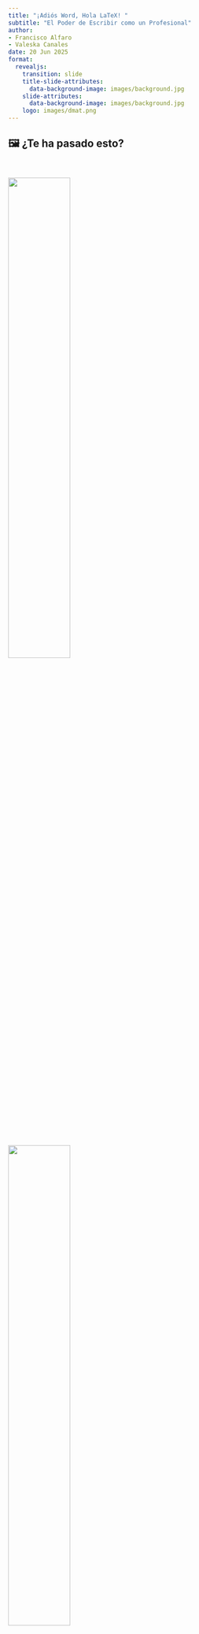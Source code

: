 ```yaml
---
title: "¡Adiós Word, Hola LaTeX! "
subtitle: "El Poder de Escribir como un Profesional"
author: 
- Francisco Alfaro
- Valeska Canales
date: 20 Jun 2025
format: 
  revealjs:
    transition: slide
    title-slide-attributes: 
      data-background-image: images/background.jpg
    slide-attributes:
      data-background-image: images/background.jpg
    logo: images/dmat.png
---
```


## 🖼️ ¿Te ha pasado esto? {background-image="images/background.jpg" background-opacity="0.25"}

::: r-stack
<br>

![](images/demo1.jpeg){.fragment .fade-in-then-out fig-align="center" width="50%"}

![](images/demo2.jpeg){.fragment .fade-in-then-out fig-align="center" width="50%"}

![](images/demo3.jpeg){.fragment fig-align="center" width="50%"}
:::

------------------------------------------------------------------------

##  {background-image="images/background_slides3.png" background-opacity="0.3"}

::: {style="display: flex; justify-content: center; align-items: center; height: 60vh; flex-direction: column; text-align: center;"}
[LaTeX]{style="font-size: 1em"}

[¿ Qué es LaTeX?]{style="font-size: 1.5em"}
:::

------------------------------------------------------------------------

## ¿Qué es LaTeX? {background-image="images/background.jpg" background-opacity="0.25"}

::: columns
::: {.column width="40%"}
::: {style="text-align: center;"}
<img src="images/latex.png" alt="Escribir Informe" style="width: 100%; border-radius: 10px;"/>
:::
:::

::: {.column .incremental width="60%"}
<br>

-   **¿Qué es LaTeX?**
    -   Sistema para crear documentos académicos y científicos con formato profesional.
-   **¿Por qué usarlo?**
    -   Automatiza referencias y ecuaciones.\
    -   Ofrece mayor control sobre formato y estructura.
:::
:::

------------------------------------------------------------------------

## Ejemplos de LaTeX {background-image="images/background.jpg" background-opacity="0.25"}

<br> <br>

::: r-stack
![](images/latex1.svg){.fragment .fade-in-then-out fig-align="center" style="width: 100%;" height="auto"}

![](images/latex2.svg){.fragment .fade-in-then-out fig-align="center" style="width: 100%;"}

![](images/latex3.svg){.fragment fig-align="center" style="width: 100%;"}
:::

------------------------------------------------------------------------

## Word vs LaTeX {background-image="images/background.jpg" background-opacity="0.25"}

::: r-stack
![](images/latexword2.jpg){.fragment fig-align="center" width="75%"}
:::

------------------------------------------------------------------------

## ¿Cómo empezar? {background-image="images/background.jpg" background-opacity="0.25"}

::: columns
::: {.column width="40%"}
::: {style="text-align: center;"}
<img src="images/tex.png" alt="Overleaf" style="width: 90%; border-radius: 10px;"/>
:::
:::

::: {.column .incremental width="60%"}
<br>

-   **Editor recomendado:**
    -   Overleaf (en línea, sin instalación)
-   **Instalaciones locales:**
    -   TeXLive, MiKTeX, MacTeX
-   **Editores útiles:**
    -   TeXstudio, VSCode + LaTeX Workshop
:::
:::

------------------------------------------------------------------------

## 📝 Overleaf: LaTeX Online {background-image="images/background.jpg" background-opacity="0.25"}

::: columns
::: {.column width="40%"}
::: {style="text-align: center;"}
<img src="images/overleaf.png" alt="Overleaf Logo" style="width: 80%; border-radius: 10px;"/>
:::
:::

::: {.column .incremental width="60%"}
<br>

-   **¿Qué es?**
    -   Plataforma en línea para escribir y compilar documentos en LaTeX sin instalación.
-   **¿Por qué usarlo?**
    -   Edición colaborativa en tiempo real.\
    -   Integración con GitHub y la nube.\
    -   Compilación y previsualización instantánea.\
:::
:::

------------------------------------------------------------------------

##  {background-image="images/background_slides3.png" background-opacity="0.3"}

::: {style="display: flex; justify-content: center; align-items: center; height: 60vh; flex-direction: column; text-align: center;"}
[LaTeX]{style="font-size: 1em"}

[Manos a la Obra]{style="font-size: 1.5em"}
:::

------------------------------------------------------------------------

## 📝 Ejemplo 1: Conceptos Básicos {background-image="images/background.jpg" background-opacity="0.25"}

::: panel-tabset
## Teoría

Todo documento LaTeX comienza con la declaración de clase (`\documentclass`) y el uso de paquetes necesarios. Luego se definen el título, autor, fecha y el contenido del documento dentro del entorno `\begin{document}` ... `\end{document}`.

## Código

``` latex
\documentclass{article}
\usepackage{amsmath}

\begin{document}
\title{Ejemplo de Documento en \LaTeX}
\author{Francisco Alfaro, Valeska Canales}
\date{\today}
\maketitle

\section{Ecuaciones en \LaTeX}
Ejemplo de una ecuación matemática:

\begin{equation}
E = mc^2
\end{equation}

\end{document}
```

## Salida

::: {style="text-align: center;"}
<img src="images/example1.png" alt="Escribir Informe" width="70%"/>
:::
:::

------------------------------------------------------------------------

## 📚 Ejemplo 2: Tablas Bonitas

::: panel-tabset
## Teoría

LaTeX permite crear tablas con gran precisión, controlando alineación, bordes, estilos y hasta fórmulas dentro de las celdas con paquetes como `booktabs` o `array`.

## Código

``` latex
\documentclass{article}
\usepackage{booktabs}

\begin{document}
\section{Tabla con Estilo}

\begin{tabular}{lcr}
\toprule
Nombre & Edad & Ciudad \\
\midrule
Ana & 23 & Valparaíso \\
Luis & 31 & Santiago \\
Valeska & 28 & Concepción \\
\bottomrule
\end{tabular}

\end{document}
```

## Salida

::: {style="text-align: center;"}
<img src="images/example2.png" alt="Escribir Informe" width="50%"/>
:::
:::

------------------------------------------------------------------------

## 🎨 Ejemplo 3: Colores y Texto

::: panel-tabset
## Teoría

Con el paquete `xcolor`, puedes usar colores en textos, resaltar conceptos o crear estilos visuales atractivos para presentaciones o informes.

## Código

``` latex
\documentclass{article}
\usepackage{xcolor}

\begin{document}

\section*{Texto con Colores}

El texto puede ser \textcolor{blue}{azul}, \textcolor{red}{rojo}, o \textbf{\textcolor{orange}{resaltado}}.

También se pueden definir colores personalizados:
\textcolor[rgb]{0.1,0.6,0.1}{Verde especial.}

\end{document}
```

## Salida

::: {style="text-align: center;"}
<img src="images/example3.png" alt="Escribir Informe" width="60%"/>
:::
:::

------------------------------------------------------------------------

## 🧠 Ejemplo 4: Lógica Matemática

::: panel-tabset
## Teoría

LaTeX es ideal para escribir fórmulas matemáticas complejas, especialmente en lógica, álgebra o teoría de conjuntos, gracias a `amsmath`.

## Código

``` latex
\documentclass{article}
\usepackage{amsmath}

\begin{document}

\section*{Lógica Proposicional}

Sea $P \Rightarrow Q$ la implicación. Podemos expresar su tabla de verdad como:

\[
\begin{array}{c|c|c}
P & Q & P \Rightarrow Q \\
\hline
V & V & V \\
V & F & F \\
F & V & V \\
F & F & V \\
\end{array}
\]

\end{document}
```

## Salida

::: {style="text-align: center;"}
<img src="images/example4.png" alt="Escribir Informe" width="70%"/>
:::
:::

------------------------------------------------------------------------

## 📄 Ejemplo 5: Listas Personalizadas

::: panel-tabset
## Teoría

Las listas ordenadas y no ordenadas se personalizan fácilmente con `enumitem`, permitiendo cambiar símbolos, márgenes, o incluso mezclar listas anidadas.

## Código

``` latex
\documentclass{article}
\usepackage{enumitem}

\begin{document}

\section*{Lista con símbolo personalizado}

\begin{itemize}[label=\textbullet] % También puedes usar: \textendash, \textasteriskcentered, etc.
  \item Primera tarea completada
  \item Segunda tarea pendiente
  \item Tercera tarea en progreso
\end{itemize}

\end{document}
```

## Salida

::: {style="text-align: center;"}
<img src="images/example5.png" alt="Escribir Informe" width="60%"/>
:::
:::

------------------------------------------------------------------------

##  {background-image="images/background_slides3.png" background-opacity="0.3"}

::: {style="display: flex; justify-content: center; align-items: center; height: 60vh; flex-direction: column; text-align: center;"}
[LaTeX]{style="font-size: 1em"}

[¿Qué más se puede hacer con LaTeX?]{style="font-size: 1.5em"}
:::

------------------------------------------------------------------------

## ¿Qué más se puede hacer con LaTeX? {background-image="images/background.jpg" background-opacity="0.25"}

::: columns
::: {.column width="40%"}
::: {style="text-align: center;"}
<img src="images/latex.png" alt="Escribir Informe" style="width: 100%; border-radius: 10px;"/>
:::
:::

::: {.column .incremental width="60%"}
<br>

-   **Mucho más que informes:**
    -   Presentaciones profesionales (`beamer`)
    -   Carteles científicos (`beamerposter`)
    -   Currículums vitae (`moderncv`, `awesome-cv`)
    -   Tesis, libros, cartas y exámenes
    -   Diagramas con `TikZ`
    -   Certificados y pósters personalizados
:::
:::

------------------------------------------------------------------------

## ¿Qué más se puede hacer con LaTeX? {background-image="images/background.jpg" background-opacity="0.25"}

::: {.r-stack style="margin-top: 20px;"}
![](images/img011.png){.fragment .fade-in-then-out fig-align="center" width="90%"}

![](images/img02.png){.fragment .fade-in-then-out fig-align="center" width="40%"}

![](images/img03.png){.fragment fig-align="center" width="60%"}
:::

------------------------------------------------------------------------

## 🎤 Ejemplo 6: Presentación con Beamer

::: panel-tabset
## Teoría

El paquete `beamer` permite crear presentaciones elegantes y profesionales en PDF. Puedes agregar títulos, viñetas, ecuaciones, imágenes, animaciones paso a paso, y más.

## Código

``` latex
\documentclass{beamer}
\usetheme{Madrid}
\usepackage{amsmath}

\title{Introducción a \LaTeX}
\author{Francisco Alfaro}
\date{\today}

\begin{document}

\frame{\titlepage}

\begin{frame}{Ecuación Clásica}
\begin{itemize}
  \item Física y matemáticas se ven mejor en LaTeX.
  \item Por ejemplo:
\end{itemize}

\[
E = mc^2
\]

\end{frame}

\end{document}
```

## Salida

::: {style="text-align: center;"}
<img src="images/example6.png" alt="Escribir Informe" width="60%"/>
:::
:::

------------------------------------------------------------------------

## 👔 Ejemplo 7: Currículum con ModernCV

::: panel-tabset
## Teoría

Con `moderncv`, puedes generar currículums elegantes y completamente personalizables, controlando estilos, secciones, colores y tipografías.

## Código

``` latex
\documentclass[11pt,a4paper]{moderncv}
\moderncvstyle{classic}
\moderncvcolor{blue}

\name{Francisco}{Alfaro}
\title{Data Scientist}
\email{francisco@example.com}
\phone[mobile]{+56~9~1234~5678}

\begin{document}

\makecvtitle

\section{Educación}
\cventry{2016--2018}{Magíster en Ciencia de Datos}{Universidad Técnica Federico Santa María}{Chile}{}{}

\section{Experiencia}
\cventry{2020--2024}{Head of Advanced Analytics}{Grupo Security}{Chile}{}{
  \begin{itemize}
    \item Lideré proyectos de ciencia de datos para distintas empresas del grupo.
    \item Automatización de pipelines y generación de modelos predictivos.
  \end{itemize}
}

\end{document}
```

## Salida

::: {style="text-align: center;"}
<img src="images/example7.png" alt="Escribir Informe" width="60%"/>
:::
:::

------------------------------------------------------------------------

## 🖼️ Ejemplo 8: Póster con `tikzposter`

::: panel-tabset
## Teoría

`tikzposter` es una clase moderna para hacer pósteres científicos. Usa `TikZ` para controlar el diseño visual.

## Código

``` latex
\documentclass[a0paper,landscape,blockverticalspace=5mm]{tikzposter}

\title{Título del Póster}
\author{Francisco Alfaro, Valeska Canales}
\institute{Universidad Técnica Federico Santa María}

\usetheme{Default}
\usecolorstyle{Germany}

\begin{document}

\maketitle

\block{Introducción}{
LaTeX es un sistema ideal para preparar pósteres científicos. Su control tipográfico permite generar documentos de alta calidad.
}

\block{Objetivos}{
\begin{itemize}
  \item Aprender a usar LaTeX para crear pósteres.
  \item Personalizar colores, bloques y disposición.
  \item Combinar texto, imágenes y ecuaciones.
\end{itemize}
}

\block{Ejemplo de ecuación}{
\[
E = mc^2
\]
}

\block{Conclusiones}{
\begin{itemize}
  \item Fácil de compilar en Overleaf.
  \item Permite diseños elegantes y profesionales.
\end{itemize}
}

\end{document}
```

## Salida

::: {style="text-align: center;"}
<img src="images/example8.png" alt="Escribir Informe" width="70%"/>
:::
:::

------------------------------------------------------------------------

##  {background-image="images/background_slides3.png" background-opacity="0.3"}

::: {style="display: flex; justify-content: center; align-items: center; height: 60vh; flex-direction: column; text-align: center;"}
[LaTeX]{style="font-size: 1em"}

[Más Herramientas]{style="font-size: 1.5em"}
:::

------------------------------------------------------------------------

## 🛠️ Herramientas Útiles {background-image="images/background.jpg" background-opacity="0.25"}

::: columns
::: {.column width="40%"}
::: {style="text-align: center;"}
<img src="images/latex.png" alt="Escribir Informe" style="width: 100%; border-radius: 10px;"/>
:::
:::

::: {.column .incremental width="60%"}
<br>

-   📊 [**Tables Generator**](https://www.tablesgenerator.com/)\
    Crea y exporta fácilmente tablas en formato LaTeX, HTML o Markdown.

-   🔢 [**LaTeX Equation Editor**](https://latexeditor.lagrida.com/)\
    Genera ecuaciones LaTeX con vista previa en tiempo real.

-   🧾 [**BibTeX Editor**](https://truben.no/latex/bibtex/)\
    Crea referencias bibliográficas en formato BibTeX.

-   🧠 [**Detexify**](http://detexify.kirelabs.org/classify.html)\
    Dibuja un símbolo y encuentra su comando LaTeX.
:::
:::

------------------------------------------------------------------------

## 🛠️ Herramientas Útiles {background-image="images/background.jpg" background-opacity="0.25"}

::: r-stack
<br>

![](images/tool1.png){.fragment .fade-in-then-out fig-align="center" width="100%"}

![](images/tool2.png){.fragment .fade-in-then-out fig-align="center" width="100%"}

![](images/tool3.png){.fragment .fade-in-then-out fig-align="center" width="100%"}

![](images/tool4.png){.fragment fig-align="center" width="100%"}
:::

------------------------------------------------------------------------

## 🤖 LaTeX + Inteligencia Artificial {background-image="images/background.jpg" background-opacity="0.25"}

::: columns
::: {.column width="40%"}
::: {style="text-align: center;"}
<img src="images/latex.png" alt="Escribir Informe" style="width: 100%; border-radius: 10px;"/>
:::
:::

::: {.column .incremental width="60%"}
<br>

-   💬 **ChatGPT** te ayuda a:
    -   Escribir y corregir código LaTeX.
    -   Corregir errores y mejorar el formato.
    -   Generar ecuaciones, tablas, referencias y figuras.
-   🧠 Modelos como **MathGPT**:
    -   Interpretan LaTeX
    -   Resuelven matemáticas paso a paso.
:::
:::

------------------------------------------------------------------------

## 🤖 LaTeX + Inteligencia Artificial {background-image="images/background.jpg" background-opacity="0.25"}

::: panel-tabset
## Prompt 1

::: columns
::: {.column width="50%"}
✨ **Ejemplo de prompt:**

"Escríbeme la fórmula cuadrática"
:::

::: {.column .incremental width="50%"}
✅ **Esperado:**

¡Por supuesto! Aquí tienes la **fórmula cuadrática** escrita en **LaTeX**:

``` latex
x = \frac{-b \pm \sqrt{b^2 - 4ac}}{2a}
```
:::
:::

## Prompt 2

::: columns
::: {.column width="50%"}
✨ **Ejemplo de prompt:**

> "Haz una tabla de derivadas básicas en latex"
:::

::: {.column .incremental width="50%"}
✅ **Esperado:**

``` latex
\begin{tabular}{|c|c|}
\hline
\textbf{Función} & \textbf{Derivada} \\
\hline
$c$ & $0$ \\
$x$ & $1$ \\
$x^n$ & $nx^{n-1}$ \\
$\sqrt{x}$ & $\dfrac{1}{2\sqrt{x}}$ \\
...
\hline
\end{tabular}
```
:::
:::

## Prompt 3

::: columns
::: {.column width="50%"}
✨ **Ejemplo de prompt:**

“Estoy tratando de compilar esta ecuación en LaTeX, pero me da error. ¿Me puedes ayudar?”

``` latex
\begin{equation}
f(x) = \int_0^\infty e^-x^2 dx
\end{equation}
```
:::

::: {.column .incremental width="50%"}
✅ **Esperado:**

❌ `e^-x^2` está mal escrito. Falta agrupar el exponente con llaves.

❌ Se recomienda escribir `\,dx` para buena tipografía.
:::
:::
:::

------------------------------------------------------------------------

## 🤖 LaTeX + Inteligencia Artificial {background-image="images/background.jpg" background-opacity="0.25"}

::: r-stack
<br>

![](images/mathgpt.png){.fragment .fade-in-then-out fig-align="center" width="90%"}

![](images/mathgpt2.png){.fragment fig-align="center" width="90%"}
:::

------------------------------------------------------------------------

##  {background-image="images/background_slides3.png" background-opacity="0.3"}

::: {style="display: flex; justify-content: center; align-items: center; height: 60vh; flex-direction: column; text-align: center;"}
[LaTeX]{style="font-size: 1em"}

[Conclusiones]{style="font-size: 1.5em"}
:::

## ✅ Conclusiones {background-image="images/background.jpg" background-opacity="0.25"}

<br> <br>

-   🎯 **LaTeX** permite crear documentos académicos con formato profesional.\
-   💡 Ofrece **control total** sobre estilo y estructura.\
-   🛠️ Hay muchas **herramientas** que lo hacen más fácil de usar.\
-   🤖 Con **IA**, escribir en LaTeX es aún más eficiente.\
-   🚀 **Overleaf** permite comenzar sin instalar nada.

------------------------------------------------------------------------

## 📚 Referencias y Recursos {background-image="images/background.jpg" background-opacity="0.25"}

::: columns
::: {.column width="50%"}
<br>

📄 LaTeX

-   [Manual de LaTeX](https://aprendeconalf.es/latex-manual/)
-   [Overleaf - Editor en línea](https://www.overleaf.com/)
-   [Documentación oficial de LaTeX](https://www.latex-project.org/)
:::

::: {.column width="50%"}
<br>

🤖 Inteligencia Artificial

-   [ChatGPT](https://chat.openai.com/)
-   [MathGPT](https://www.wolframalpha.com/)
-   [Prompts Perfectos ChatGPT](https://sethnut.com/ceemat_2025/prompts_chatgpt/presentacion.html#/title-slide)
:::
:::

. . .

> 🚀 **Ejemplos en Overleaf:** <https://www.overleaf.com/project/68347a46c09a1b7708ccf48a>

------------------------------------------------------------------------

## 🎉 ¡Gracias por Participar! {background-image="images/background.jpg" background-opacity="0.25"}

::: columns
::: {.column width="50%"}
<br>

❓¿Preguntas?

👏 Responder [encuesta](https://forms.gle/PTczBF9Mk8nYYV88A)

🥳 Disfrutar del Evento!
:::

::: {.column width="50%" align="center"}
![](images/qr_duoc_2024.png){width="400"}
:::
:::

> 🔗 Nuestro Sitio Web: [sethnut.com/talks](https://sethnut.com/talks/)

```{=html}
<style>
/* Ajusta el tamaño del título y subtítulo */
.reveal .slides h1 {
  font-size: 2em; /* Tamaño más pequeño para el título */
}

.reveal .slides h2 {
  font-size: 1.5em; /* Tamaño más pequeño para el subtítulo */
}

/* Ajusta el tamaño del texto en los párrafos */
.reveal .slides p {
  font-size: 0.8em; /* Texto más pequeño */
}

/* Ajusta el tamaño de las tablas */
.reveal .slides table {
  font-size: 0.8em; /* Tamaño de fuente más pequeño en las tablas */
  width: 90%; /* Ajusta el ancho de la tabla */
  margin: 0 auto; /* Centra la tabla */
}

/* Ajusta el tamaño de los bullets */
.reveal .slides ul {
  font-size: 0.8em; /* Tamaño de fuente más pequeño en los bullets */

}

.reveal .slide-logo {
   max-height: 2em !important;
}


</style>
```